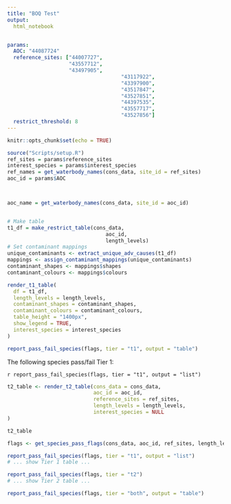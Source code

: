 ```yaml
---
title: "BOQ Test"
output: 
  html_notebook


params:
  AOC: "44087724"
  reference_sites: ["44007727", 
                    "43557712",
                    "43497905",
                                     "43117922",
                                     "43397900",
                                     "43517847",
                                     "43527851",
                                     "44397535",
                                     "43557717",
                                     "43527856"]
  restrict_threshold: 8
---
```


```r
knitr::opts_chunk$set(echo = TRUE)

source("Scripts/setup.R")
ref_sites = params$reference_sites
interest_species = params$interest_species
ref_names = get_waterbody_names(cons_data, site_id = ref_sites)
aoc_id = params$AOC



aoc_name = get_waterbody_names(cons_data, site_id = aoc_id)


# Make table
t1_df = make_restrict_table(cons_data,
                                aoc_id,
                                length_levels)
# Set contaminant mappings
unique_contaminants <- extract_unique_adv_causes(t1_df)
mappings <- assign_contaminant_mappings(unique_contaminants)
contaminant_shapes <- mappings$shapes
contaminant_colours <- mappings$colours


```



```r

render_t1_table(
  df = t1_df,
  length_levels = length_levels,
  contaminant_shapes = contaminant_shapes,
  contaminant_colours = contaminant_colours,
  table_height = "1400px",
  show_legend = TRUE,
  interest_species = interest_species
)
```
```r
report_pass_fail_species(flags, tier = "t1", output = "table")
```
The following species pass/fail Tier 1:

`r report_pass_fail_species(flags, tier = "t1", output = "list")`


```r
t2_table <- render_t2_table(cons_data = cons_data,
                            aoc_id = aoc_id,
                            reference_sites = ref_sites,
                            length_levels = length_levels,
                            interest_species = NULL
)

t2_table

```

```r
flags <- get_species_pass_flags(cons_data, aoc_id, ref_sites, length_levels)

report_pass_fail_species(flags, tier = "t1", output = "list")
# ... show Tier 1 table ...

report_pass_fail_species(flags, tier = "t2")
# ... show Tier 2 table ...

report_pass_fail_species(flags, tier = "both", output = "table")

```


